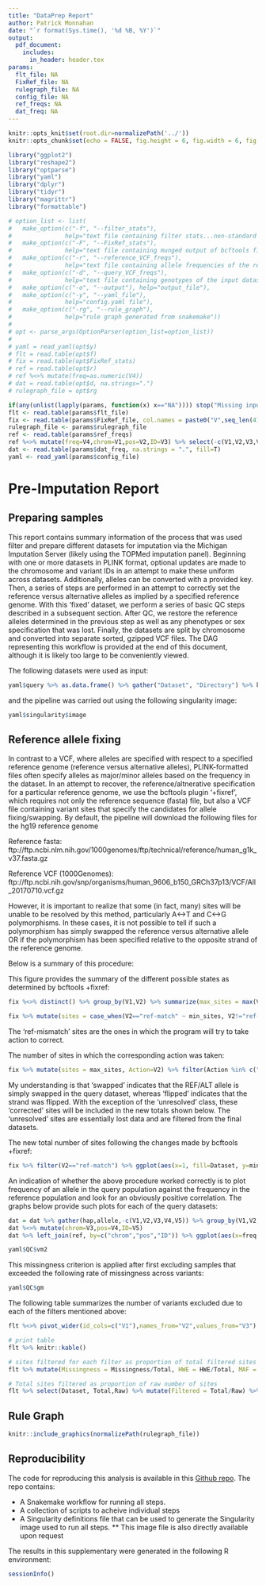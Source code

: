 ```yaml
---
title: "DataPrep Report"
author: Patrick Monnahan
date: "`r format(Sys.time(), '%d %B, %Y')`"
output:
  pdf_document:
    includes:
      in_header: header.tex
params:
  flt_file: NA
  FixRef_file: NA
  rulegraph_file: NA
  config_file: NA
  ref_freqs: NA
  dat_freq: NA
---
```


```r
knitr::opts_knit$set(root.dir=normalizePath('../'))
knitr::opts_chunk$set(echo = FALSE, fig.height = 6, fig.width = 6, fig.align = 'center', fig.pos = 'H')
```

```r
library("ggplot2")
library("reshape2")
library("optparse")
library("yaml")
library("dplyr")
library("tidyr")
library("magrittr")
library("formattable")
```

```r

# option_list <- list( 
#   make_option(c("-f", "--filter_stats"),
#               help="text file containing filter stats...non-standard column formats due to use of wc -l"),
#   make_option(c("-F", "--FixRef_stats"),
#               help="text file containing munged output of bcftools fixref stderr file"),
#   make_option(c("-r", "--reference_VCF_freqs"),
#               help="text file containing allele frequencies of the reference VCF"),
#   make_option(c("-d", "--query_VCF_freqs"),
#               help="text file containing genotypes of the input datasets"),
#   make_option(c("-o", "--output"), help="output_file"),
#   make_option(c("-y", "--yaml_file"),
#               help="config.yaml file"),
#   make_option(c("-rg", "--rule_graph"),
#               help="rule graph generated from snakemake"))
# 
# opt <- parse_args(OptionParser(option_list=option_list))
# 
# yaml = read_yaml(opt$y)
# flt = read.table(opt$f)
# fix = read.table(opt$FixRef_stats)
# ref = read.table(opt$r)
# ref %<>% mutate(freq=as.numeric(V4))
# dat = read.table(opt$d, na.strings=".")
# rulegraph_file = opt$rg

if(any(unlist(lapply(params, function(x) x=="NA")))) stop("Missing input params")
flt <- read.table(params$flt_file)
fix <- read.table(params$FixRef_file, col.names = paste0("V",seq_len(4)), fill = TRUE)
rulegraph_file <- params$rulegraph_file
ref <- read.table(params$ref_freqs)
ref %<>% mutate(freq=V4,chrom=V1,pos=V2,ID=V3) %>% select(-c(V1,V2,V3,V4))
dat <- read.table(params$dat_freq, na.strings = ".", fill=T)
yaml <- read_yaml(params$config_file)
```

# Pre-Imputation Report

## Preparing samples

This report contains summary information of the process that was used filter and prepare different datasets for imputation via the Michigan Imputation Server (likely using the TOPMed imputation panel).  Beginning with one or more datasets in PLINK format, optional updates are made to the chromosome and variant IDs in an attempt to make these uniform across datasets.  Additionally, alleles can be converted with a provided key. Then, a series of steps are performed in an attempt to correctly set the reference versus alternative alleles as implied by a specified reference genome.  With this 'fixed' dataset, we perform a series of basic QC steps described in a subsequent section.  After QC, we restore the reference alleles determined in the previous step as well as any phenotypes or sex specification that was lost.  Finally, the datasets are split by chromosome and converted into separate sorted, gzipped VCF files.  The DAG representing this workflow is provided at the end of this document, although it is likely too large to be conveniently viewed.

The following datasets were used as input:

```r
yaml$query %>% as.data.frame() %>% gather("Dataset", "Directory") %>% knitr::kable()
```

and the pipeline was carried out using the following singularity image:
```r
yaml$singularity$image
```

## Reference allele fixing

In contrast to a VCF, where alleles are specified with respect to a specified reference genome (reference versus alternative alleles), PLINK-formatted files often specify alleles as major/minor alleles based on the frequency in the dataset.  In an attempt to recover, the reference/altnerative specification for a particular reference genome, we use the bcftools plugin '+fixref', which requires not only the reference sequence (fasta) file, but also a VCF file containing variant sites that specify the candidates for allele fixing/swapping.  By default, the pipeline will download the following files for the hg19 reference genome

Reference fasta: 
ftp://ftp.ncbi.nlm.nih.gov/1000genomes/ftp/technical/reference/human_g1k_v37.fasta.gz

Reference VCF (1000Genomes):
ftp://ftp.ncbi.nih.gov/snp/organisms/human_9606_b150_GRCh37p13/VCF/All_20170710.vcf.gz

However, it is important to realize that some (in fact, many) sites will be unable to be resolved by this method, particularly A<->T and C<->G polymorphisms.  In these cases, it is not possible to tell if such a polymorphism has simply swapped the reference versus alternative allele OR if the polymorphism has been specified relative to the opposite strand of the reference genome.

Below is a summary of this procedure:

This figure provides the summary of the different possible states as determined by bcftools +fixref:
```r
fix %<>% distinct() %>% group_by(V1,V2) %>% summarize(max_sites = max(V3), percent = max(V4,na.rm=T), min_sites = min(V3)) %>% mutate(Dataset=V1)

fix %>% mutate(sites = case_when(V2=="ref-match" ~ min_sites, V2!="ref-match" ~ max_sites), State=V2) %>% filter(State %in% c("total","ref-match","ref-mismatch","non-ACGT","non-SNP","non-biallelic")) %>% ggplot(aes(x=Dataset, fill = State, y = sites/1000)) + geom_bar(stat="identity",position=position_dodge()) + ylab("Sites (in thousands)")
```
The 'ref-mismatch' sites are the ones in which the program will try to take action to correct.

The number of sites in which the corresponding action was taken:
```r
fix %>% mutate(sites = max_sites, Action=V2) %>% filter(Action %in% c("skipped","swapped","flipped","flip+swap","fixed-pos","unresolved")) %>% ggplot(aes(x=Dataset, fill = Action, y = sites/1000)) + geom_bar(stat="identity",position=position_dodge()) + ylab("Sites (in thousands)")
```
My understanding is that 'swapped' indicates that the REF/ALT allele is simply swapped in the query dataset, whereas 'flipped' indicates that the strand was flipped.  With the exception of the 'unresolved' class, these 'corrected' sites will be included in the new totals shown below.  The 'unresolved' sites are essentially lost data and are filtered from the final datasets.

The new total number of sites following the changes made by bcftools +fixref:
```r
fix %>% filter(V2=="ref-match") %>% ggplot(aes(x=1, fill=Dataset, y=min_sites/1000)) + geom_bar(stat="identity",position=position_dodge()) + ylab("Sites (in thousands)") + theme(axis.title.x = element_blank(), axis.text.x = element_blank(), axis.ticks.x = element_blank())
```

An indication of whether the above procedure worked correctly is to plot frequency of an allele in the query population against the frequency in the reference population and look for an obviously positive correlation.  The graphs below provide such plots for each of the query datasets:
```r

dat = dat %>% gather(hap,allele,-c(V1,V2,V3,V4,V5)) %>% group_by(V1,V2,V3,V4,V5) %>% summarize(freq = sum(allele,na.rm=T)/n())
dat %<>% mutate(chrom=V3,pos=V4,ID=V5)
dat %>% left_join(ref, by=c("chrom","pos","ID")) %>% ggplot(aes(x=freq.x,y=as.numeric(freq.y))) + geom_point() + facet_grid(~V1) + ylab("Reference AF") + xlab("Query AF")

```



```r
yaml$QC$vm2
```

This missingness criterion is applied after first excluding samples that exceeded the following rate of missingness across variants:

```r
yaml$QC$gm
```

The following table summarizes the number of variants excluded due to each of the filters mentioned above:

```r
flt %<>% pivot_wider(id_cols=c("V1"),names_from="V2",values_from="V3") %>% mutate(Dataset=V1,Missingness=lmiss,MAF=frq,HWE=hwe,Total=txt,Duplicates=txt - frq - hwe - lmiss, Raw=raw) %>% select(c(Dataset,Missingness,HWE,MAF,Duplicates,Total,Raw)) 

# print table
flt %>% knitr::kable()

# sites filtered for each filter as proportion of total filtered sites
flt %>% mutate(Missingness = Missingness/Total, HWE = HWE/Total, MAF = MAF/Total, Duplicates = Duplicates/Total) %>% select(-c(Total,Raw)) %>% pivot_longer(-Dataset,names_to = "Filter", values_to = "Proportion") %>% ggplot(aes(x=Dataset,fill=Filter,y=Proportion)) + geom_bar(position=position_dodge(), stat="identity")

# Total sites filtered as proportion of raw number of sites
flt %>% select(Dataset, Total,Raw) %>% mutate(Filtered = Total/Raw) %>% select(-c(Total,Raw)) %>% ggplot(aes(x = 1, y=Filtered,fill=Dataset)) + geom_bar(stat = "identity", position=position_dodge()) + theme(axis.title.x = element_blank(), axis.text.x = element_blank(), axis.ticks.x = element_blank()) + ylab("Proportion of sites filtered")

```



\newpage

## Rule Graph
```r
knitr::include_graphics(normalizePath(rulegraph_file))
```

\newpage

## Reproducibility

The code for reproducing this analysis is available in this [Github repo](https://github.com/pmonnahan/DataPrep). The repo contains:

* A Snakemake workflow for running all steps.
* A collection of scripts to acheive individual steps
* A Singularity definitions file that can be used to generate the Singularity image used to run all steps.
** This image file is also directly available upon request

The results in this supplementary were generated in the following R environment:

\footnotesize
```r
sessionInfo()
```
\normalsize
